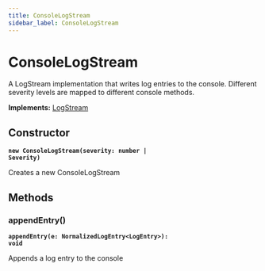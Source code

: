 ```yaml
---
title: ConsoleLogStream
sidebar_label: ConsoleLogStream
---
```


# ConsoleLogStream

A LogStream implementation that writes log entries to the console.
Different severity levels are mapped to different console methods.

**Implements:** [LogStream](/api/interfaces/logstream)

## Constructor

**<code>new ConsoleLogStream(severity: number | Severity)</code>**

Creates a new ConsoleLogStream

## Methods

### appendEntry()

**<code>appendEntry(e: NormalizedLogEntry&lt;LogEntry&gt;): void</code>**

Appends a log entry to the console

